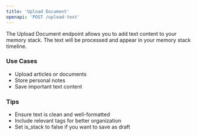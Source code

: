 ```yaml
---
title: 'Upload Document'
openapi: 'POST /upload-text'
---
```


The Upload Document endpoint allows you to add text content to your memory stack. The text will be processed and appear in your memory stack timeline.

### Use Cases
- Upload articles or documents
- Store personal notes
- Save important text content

### Tips
- Ensure text is clean and well-formatted
- Include relevant tags for better organization
- Set is_stack to false if you want to save as draft